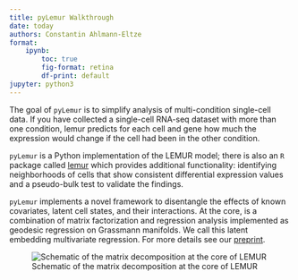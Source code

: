 ```yaml
---
title: pyLemur Walkthrough
date: today
authors: Constantin Ahlmann-Eltze
format: 
    ipynb:
        toc: true
        fig-format: retina
        df-print: default
jupyter: python3
---
```



The goal of `pyLemur` is to simplify analysis of multi-condition single-cell data. If you have collected a single-cell RNA-seq dataset with more than one condition, lemur predicts for each cell and gene how much the expression would change if the cell had been in the other condition.

`pyLemur` is a Python implementation of the LEMUR model; there is also an `R` package called [lemur](https://bioconductor.org/packages/lemur/) which provides additional functionality: identifying neighborhoods of cells that show consistent differential expression values and a pseudo-bulk test to validate the findings.

`pyLemur` implements a novel framework to disentangle the effects of known covariates, latent cell states, and their interactions. At the core, is a combination of matrix factorization and regression analysis implemented as geodesic regression on Grassmann manifolds. We call this latent embedding multivariate regression. For more details see our [preprint](https://www.biorxiv.org/content/10.1101/2023.03.06.531268).

![Schematic of the matrix decomposition at
the core of LEMUR](../_static/equation_schematic.png)






